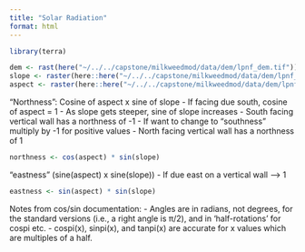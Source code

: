 ```yaml
---
title: "Solar Radiation"
format: html
---
```


```r
library(terra)
```

```r
dem <- rast(here("~/../../capstone/milkweedmod/data/dem/lpnf_dem.tif"))
slope <- raster(here::here("~/../../capstone/milkweedmod/data/dem/lpnf_slope.tif"))
aspect <- raster(here::here("~/../../capstone/milkweedmod/data/dem/lpnf_aspect.tif"))
```

“Northness”: Cosine of aspect x sine of slope
- If facing due south, cosine of aspect = 1
- As slope gets steeper, sine of slope increases
- South facing vertical wall has a northness of -1
- If want to change to “southness” multiply by -1 for positive values
- North facing vertical wall has a northness of 1

```r
northness <- cos(aspect) * sin(slope)
```

“eastness” (sine(aspect) x sine(slope))
- If due east on a vertical wall –> 1

```r
eastness <- sin(aspect) * sin(slope)
```

Notes from cos/sin documentation:
- Angles are in radians, not degrees, for the standard versions (i.e., a right angle is π/2), and in ‘half-rotations’ for cospi etc.
- cospi(x), sinpi(x), and tanpi(x) are accurate for x values which are multiples of a half.

